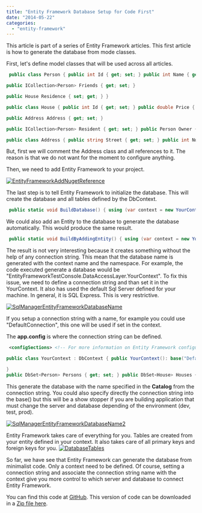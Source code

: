 ```yaml
---
title: "Entity Framework Database Setup for Code First"
date: "2014-05-22"
categories: 
  - "entity-framework"
---
```


This article is part of a series of Entity Framework articles. This first article is how to generate the database from mode classes.

First, let's define model classes that will be used across all articles.


```csharp
 public class Person { public int Id { get; set; } public int Name { get; set; } public DateTime BirthDate { get; set; }

public ICollection<Person> Friends { get; set; }

public House Residence { set; get; } }

public class House { public int Id { get; set; } public double Price { get; set; }

public Address Address { get; set; }

public ICollection<Person> Resident { get; set; } public Person Owner { get; set; } }

public class Address { public string Street { get; set; } public int Number { get; set; } public string City { get; set; } } 
```

But, first we will comment the Address class and all references to it. The reason is that we do not want for the moment to configure anything.

Then, we need to add Entity Framework to your project.

[![EntityFrameworkAddNugetReference](http://patrickdesjardins.com/blog/wp-content/uploads/2014/05/EntityFrameworkAddNugetReference-400x129.png)](http://patrickdesjardins.com/blog/entity-framework-database-setup-for-code-first/entityframeworkaddnugetreference)

The last step is to tell Entity Framework to initialize the database. This will create the database and all tables defined by the DbContext.


```csharp
 public static void BuildDatabase() { using (var context = new YourContext()) { context.Database.Initialize(true); } } 
```

We could also add an Entity to the database to generate the database automatically. This would produce the same result.


```csharp
 public static void BuildByAddingEntity() { using (var context = new YourContext()) { var stud = new Person() { Name = "Person1", BirthDate = new DateTime(1990, 01, 01) }; context.Persons.Add(stud); context.SaveChanges(); } } 
```

The result is not very interesting because it creates something without the help of any connection string. This mean that the database name is generated with the context name and the namespace. For example, the code executed generate a database would be "EntityFrameworkTestConsole.DataAccessLayer.YourContext". To fix this issue, we need to define a connection string and than set it in the YourContext. It also has used the default Sql Server defined for your machine. In general, it is SQL Express. This is very restrictive.

[![SqlManagerEntityFrameworkDatabaseName](http://patrickdesjardins.com/blog/wp-content/uploads/2014/05/SqlManagerEntityFrameworkDatabaseName.png)](http://patrickdesjardins.com/blog/entity-framework-database-setup-for-code-first/sqlmanagerentityframeworkdatabasename)

If you setup a connection string with a name, for example you could use "DefaultConnection", this one will be used if set in the context.

The **app.config** is where the connection string can be defined.


```xml
 <configSections> <!-- For more information on Entity Framework configuration, visit http://go.microsoft.com/fwlink/?LinkID=237468 --> <section name="entityFramework" type="System.Data.Entity.Internal.ConfigFile.EntityFrameworkSection, EntityFramework, Version=6.0.0.0, Culture=neutral, PublicKeyToken=b77a5c561934e089" requirePermission="false" /> </configSections> <connectionStrings> <add name="DefaultConnection" connectionString="Data Source=(LocalDb)\\v11.0;Initial Catalog=EntityFrameworkTestConsole;Integrated Security=True" providerName="System.Data.SqlClient" /> </connectionStrings> 
```


```csharp
public class YourContext : DbContext { public YourContext(): base("DefaultConnection") {

} 
public DbSet<Person> Persons { get; set; } public DbSet<House> Houses { get; set; } } 
```

This generate the database with the name specified in the **Catalog** from the connection string. You could also specify directly the connection string into the base() but this will be a show stopper if you are building application that must change the server and database depending of the environment (dev, test, prod).

[![SqlManagerEntityFrameworkDatabaseName2](http://patrickdesjardins.com/blog/wp-content/uploads/2014/05/SqlManagerEntityFrameworkDatabaseName2.png)](http://patrickdesjardins.com/blog/entity-framework-database-setup-for-code-first/sqlmanagerentityframeworkdatabasename2)

Entity Framework takes care of everything for you. Tables are created from your entity defined in your context. It also takes care of all primary keys and foreign keys for you. [![DatabaseTables](http://patrickdesjardins.com/blog/wp-content/uploads/2014/05/DatabaseTables.png)](http://patrickdesjardins.com/blog/entity-framework-database-setup-for-code-first/databasetables)

So far, we have see that Entity Framework can generate the database from minimalist code. Only a context need to be defined. Of course, setting a connection string and associate the connection string name with the context give you more control to which server and database to connect Entity Framework.

You can find this code at [GitHub](https://github.com/MrDesjardins/EntityFrameworkTestConsole). This version of code can be downloaded in a [Zip file here](https://github.com/MrDesjardins/EntityFrameworkTestConsole/archive/3a5664aca9742cd0df00e04c01a6308fa070d277.zip).
